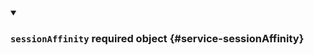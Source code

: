 
<details className="config-field" data-expandable="false" open>
<summary>

### `sessionAffinity` <span className="config-field-required" data-required="false">required</span> <span className="config-field-type">object</span> <span className="config-field-default"></span> <span className="config-field-enum"></span> {#service-sessionAffinity}



</summary>



</details>
